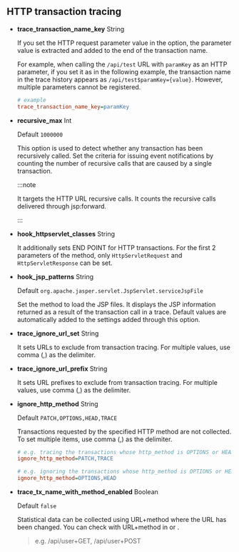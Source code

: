 ## HTTP transaction tracing


<Transactionprofilehttp />

- **trace_transaction_name_key** <span class='type'>String</span>

  If you set the HTTP request parameter value in the option, the parameter value is extracted and added to the end of the transaction name. 

  For example, when calling the `/api/test` URL with `paramKey` as an HTTP parameter, if you set it as in the following example, the transaction name in the trace history appears as `/api/test$paramKey={value}`. However, multiple parameters cannot be registered.

  ```ini title='whatap.conf'
  # example
  trace_transaction_name_key=paramKey
  ```


<Transactiontracecommon />

- **recursive_max** <span class='type'>Int</span>

  Default `1000000`

  This option is used to detect whether any transaction has been recursively called. Set the criteria for issuing event notifications by counting the number of recursive calls that are caused by a single transaction.

  :::note

  It targets the HTTP URL recursive calls. It counts the recursive calls delivered through jsp:forward.

  :::

- **hook_httpservlet_classes** <span class='type'>String</span>

  It additionally sets END POINT for HTTP transactions. For the first 2 parameters of the method, only `HttpServletRequest` and `HttpServletResponse` can be set.

- **hook_jsp_patterns** <span class='type'>String</span>

  Default `org.apache.jasper.servlet.JspServlet.serviceJspFile`

  Set the method to load the JSP files. It displays the JSP information returned as a result of the transaction call in a trace. Default values are automatically added to the settings added through this option.

- **trace_ignore_url_set** <span class='type'>String</span>

  It sets URLs to exclude from transaction tracing. For multiple values, use comma (,) as the delimiter.

- **trace_ignore_url_prefix** <span class='type'>String</span>

  It sets URL prefixes to exclude from transaction tracing. For multiple values, use comma (,) as the delimiter.

- **ignore_http_method** <span class='type'>String</span>

  Default `PATCH,OPTIONS,HEAD,TRACE`

  Transactions requested by the specified HTTP method are not collected. To set multiple items, use comma (,) as the delimiter.

  ```ini title="whatap.conf"
  # e.g. tracing the transactions whose http_method is OPTIONS or HEAD
  ignore_http_method=PATCH,TRACE

  # e.g. ignoring the transactions whose http_method is OPTIONS or HEAD
  ignore_http_method=OPTIONS,HEAD
  ```

- **trace_tx_name_with_method_enabled** <span class='type'>Boolean</span>

  Default `false`

  Statistical data can be collected using URL+method where the URL has been changed. You can check with URL+method in <Cmdname sid="side_statistics" className="uitext" /> or <Cmdname sid="side_txSearch" className="uitext" />.

  > e.g. /api/user+GET, /api/user+POST
